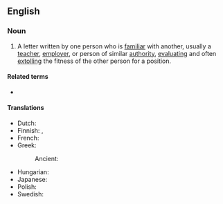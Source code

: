 ==English==

===Noun===
{{en-noun|letters of recommendation}} {{abbreviated|en|LOR}}

# A letter written by one person who is [[familiar]] with another, usually a [[teacher]], [[employer]], or person of similar [[authority]], [[evaluate|evaluating]] and often [[extolling]] the fitness of the other person for a position.

====Related terms====
* {{l|en|letter of reference}}

====Translations====
{{trans-top|evaluation letter}}
* Dutch: {{t+|nl|aanbevelingsbrief|m}}
* Finnish: {{t+|fi|suositus}}, {{t|fi|suosituskirje}}
* French: {{t+|fr|lettre de recommandation|f}}
* Greek: {{t+|el|συστατική επιστολή|f}}
*: Ancient: {{t|grc|δίπλωμα|n}}
{{trans-mid}}
* Hungarian: {{t+|hu|ajánlólevél}}
* Japanese: {{t|ja|推薦状|tr=すいせんじょう, suisenjou|sc=Jpan}}
* Polish: {{t+|pl|referencje|f-p}}
* Swedish: {{t|sv|rekommendationsbrev|n}}
{{trans-bottom}}